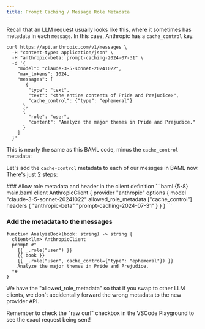 ```yaml
---
title: Prompt Caching / Message Role Metadata
---
```


Recall that an LLM request usually looks like this, where it sometimes has metadata in each `message`. In this case, Anthropic has a `cache_control` key.

```curl {3,11} Anthropic Request
curl https://api.anthropic.com/v1/messages \
  -H "content-type: application/json" \
  -H "anthropic-beta: prompt-caching-2024-07-31" \
  -d '{
    "model": "claude-3-5-sonnet-20241022",
    "max_tokens": 1024,
    "messages": [
       {
        "type": "text", 
        "text": "<the entire contents of Pride and Prejudice>",
        "cache_control": {"type": "ephemeral"}
      },
      {
        "role": "user",
        "content": "Analyze the major themes in Pride and Prejudice."
      }
    ]
  }'
```


This is nearly the same as this BAML code, minus the `cache_control` metadata:


Let's add the `cache-control` metadata to each of our messges in BAML now.
There's just 2 steps:

<Steps>
### Allow role metadata and header in the client definition
```baml {5-8} main.baml
client<llm> AnthropicClient {
  provider "anthropic"
  options {
    model "claude-3-5-sonnet-20241022"
    allowed_role_metadata ["cache_control"]
    headers {
      "anthropic-beta" "prompt-caching-2024-07-31"
    }
  }
}
```

### Add the metadata to the messages
```baml {2,6} main.baml
function AnalyzeBook(book: string) -> string {
  client<llm> AnthropicClient
  prompt #"
    {{ _.role("user") }}
    {{ book }}
    {{ _.role("user", cache_control={"type": "ephemeral"}) }}
    Analyze the major themes in Pride and Prejudice.
  "#
}
```

</Steps>

We have the "allowed_role_metadata" so that if you swap to other LLM clients, we don't accidentally forward the wrong metadata to the new provider API.


<Tip>
Remember to check the "raw curl" checkbox in the VSCode Playground to see the exact request being sent!
</Tip>